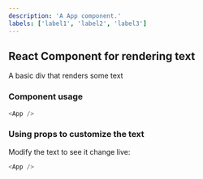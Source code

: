 ```yaml
---
description: 'A App component.'
labels: ['label1', 'label2', 'label3']
---
```



## React Component for rendering text

A basic div that renders some text

### Component usage

```js
<App />
```

### Using props to customize the text

Modify the text to see it change live:

```js live
<App />
```
